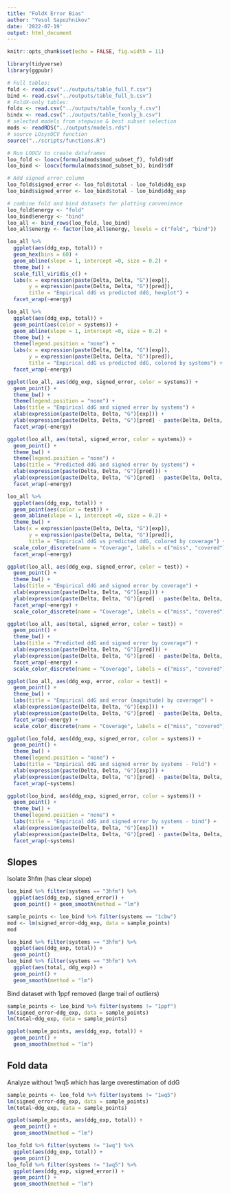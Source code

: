 ```yaml
---
title: "FoldX Error Bias"
author: "Yesol Sapozhnikov"
date: '2022-07-19'
output: html_document
---
```


```r
knitr::opts_chunk$set(echo = FALSE, fig.width = 11)
```



```r
library(tidyverse)
library(ggpubr)

# Full tables:
fold <- read.csv("../outputs/table_full_f.csv")
bind <- read.csv("../outputs/table_full_b.csv")
# FoldX-only tables:
foldx <- read.csv("../outputs/table_fxonly_f.csv")
bindx <- read.csv("../outputs/table_fxonly_b.csv")
# selected models from stepwise & best subset selection
mods <- readRDS("../outputs/models.rds")
# source LOsysOCV function
source("../scripts/functions.R")

# Run LOOCV to create dataframes
loo_fold <- loocv(formula(mods$mod_subset_f), fold)$df
loo_bind <- loocv(formula(mods$mod_subset_b), bind)$df

# Add signed error column
loo_fold$signed_error <- loo_fold$total - loo_fold$ddg_exp
loo_bind$signed_error <- loo_bind$total - loo_bind$ddg_exp
```


```r
# combine fold and bind datasets for plotting convenience
loo_fold$energy <- "fold"
loo_bind$energy <- "bind"
loo_all <- bind_rows(loo_fold, loo_bind)
loo_all$energy <- factor(loo_all$energy, levels = c("fold", "bind"))
```


```r
loo_all %>%
  ggplot(aes(ddg_exp, total)) +
  geom_hex(bins = 60) +
  geom_abline(slope = 1, intercept =0, size = 0.2) +
  theme_bw() +
  scale_fill_viridis_c() +
  labs(x = expression(paste(Delta, Delta, "G")[exp]),
       y = expression(paste(Delta, Delta, "G")[pred]),
       title = "Empirical ddG vs predicted ddG, hexplot") +
  facet_wrap(~energy)
```

```r
loo_all %>%
  ggplot(aes(ddg_exp, total)) +
  geom_point(aes(color = systems)) +
  geom_abline(slope = 1, intercept =0, size = 0.2) +
  theme_bw() +
  theme(legend.position = "none") +
  labs(x = expression(paste(Delta, Delta, "G")[exp]),
       y = expression(paste(Delta, Delta, "G")[pred]),
       title = "Empirical ddG vs predicted ddG, colored by systems") +
  facet_wrap(~energy)
```

```r
ggplot(loo_all, aes(ddg_exp, signed_error, color = systems)) +
  geom_point() +
  theme_bw() +
  theme(legend.position = "none") +
  labs(title = "Empirical ddG and signed error by systems") +
  xlab(expression(paste(Delta, Delta, "G")[exp])) + 
  ylab(expression(paste(Delta, Delta, "G")[pred] - paste(Delta, Delta, "G")[exp])) +
  facet_wrap(~energy)
```

```r
ggplot(loo_all, aes(total, signed_error, color = systems)) +
  geom_point() +
  theme_bw() +
  theme(legend.position = "none") +
  labs(title = "Predicted ddG and signed error by systems") +
  xlab(expression(paste(Delta, Delta, "G")[pred])) + 
  ylab(expression(paste(Delta, Delta, "G")[pred] - paste(Delta, Delta, "G")[exp])) +
  facet_wrap(~energy)
```


```r
loo_all %>%
  ggplot(aes(ddg_exp, total)) +
  geom_point(aes(color = test)) +
  geom_abline(slope = 1, intercept =0, size = 0.2) +
  theme_bw() +
  labs(x = expression(paste(Delta, Delta, "G")[exp]),
       y = expression(paste(Delta, Delta, "G")[pred]),
       title = "Empirical ddG vs predicted ddG, colored by coverage") +
  scale_color_discrete(name = "Coverage", labels = c("miss", "covered"), type = c("red", "black")) +
  facet_wrap(~energy)
```




```r
ggplot(loo_all, aes(ddg_exp, signed_error, color = test)) +
  geom_point() +
  theme_bw() +
  labs(title = "Empirical ddG and signed error by coverage") +
  xlab(expression(paste(Delta, Delta, "G")[exp])) + 
  ylab(expression(paste(Delta, Delta, "G")[pred] - paste(Delta, Delta, "G")[exp])) +
  facet_wrap(~energy) +
  scale_color_discrete(name = "Coverage", labels = c("miss", "covered"), type = c("red", "black"))
```






```r
ggplot(loo_all, aes(total, signed_error, color = test)) +
  geom_point() +
  theme_bw() +
  labs(title = "Predicted ddG and signed error by coverage") +
  xlab(expression(paste(Delta, Delta, "G")[pred])) + 
  ylab(expression(paste(Delta, Delta, "G")[pred] - paste(Delta, Delta, "G")[exp])) +
  facet_wrap(~energy) +
  scale_color_discrete(name = "Coverage", labels = c("miss", "covered"), type = c("red", "black"))
```

```r
ggplot(loo_all, aes(ddg_exp, error, color = test)) +
  geom_point() +
  theme_bw() +
  labs(title = "Empirical ddG and error (magnitude) by coverage") +
  xlab(expression(paste(Delta, Delta, "G")[exp])) + 
  ylab(expression(paste(Delta, Delta, "G")[pred] - paste(Delta, Delta, "G")[exp])) +
  facet_wrap(~energy) +
  scale_color_discrete(name = "Coverage", labels = c("miss", "covered"), type = c("red", "black"))
```


```r
ggplot(loo_fold, aes(ddg_exp, signed_error, color = systems)) +
  geom_point() +
  theme_bw() +
  theme(legend.position = "none") +
  labs(title = "Empirical ddG and signed error by systems - Fold") +
  xlab(expression(paste(Delta, Delta, "G")[exp])) + 
  ylab(expression(paste(Delta, Delta, "G")[pred] - paste(Delta, Delta, "G")[exp])) +
  facet_wrap(~systems)
```
```r
ggplot(loo_bind, aes(ddg_exp, signed_error, color = systems)) +
  geom_point() +
  theme_bw() +
  theme(legend.position = "none") +
  labs(title = "Empirical ddG and signed error by systems - bind") +
  xlab(expression(paste(Delta, Delta, "G")[exp])) + 
  ylab(expression(paste(Delta, Delta, "G")[pred] - paste(Delta, Delta, "G")[exp])) +
  facet_wrap(~systems)
```

## Slopes

Isolate 3hfm (has clear slope)

```r
loo_bind %>% filter(systems == "3hfm") %>%
  ggplot(aes(ddg_exp, signed_error)) +
  geom_point() + geom_smooth(method = "lm")
```

```r
sample_points <- loo_bind %>% filter(systems == "1cbw")
mod <- lm(signed_error~ddg_exp, data = sample_points)
mod
```




```r
loo_bind %>% filter(systems == "3hfm") %>%
  ggplot(aes(ddg_exp, total)) +
  geom_point()
loo_bind %>% filter(systems == "3hfm") %>%
  ggplot(aes(total, ddg_exp)) +
  geom_point() +
  geom_smooth(method = "lm")
```


Bind dataset with 1ppf removed (large trail of outliers)
```r
sample_points <- loo_bind %>% filter(systems != "1ppf")
lm(signed_error~ddg_exp, data = sample_points)
lm(total~ddg_exp, data = sample_points)
```
```r
ggplot(sample_points, aes(ddg_exp, total)) +
  geom_point() +
  geom_smooth(method = "lm")
```

## Fold data

Analyze without 1wq5 which has large overestimation of ddG
```r
sample_points <- loo_fold %>% filter(systems != "1wq5")
lm(signed_error~ddg_exp, data = sample_points)
lm(total~ddg_exp, data = sample_points)
```
```r
ggplot(sample_points, aes(ddg_exp, total)) +
  geom_point() +
  geom_smooth(method = "lm")
```
```r
loo_fold %>% filter(systems != "1wq") %>%
  ggplot(aes(ddg_exp, total)) +
  geom_point()
loo_fold %>% filter(systems != "1wq5") %>%
  ggplot(aes(ddg_exp, signed_error)) +
  geom_point() +
  geom_smooth(method = "lm")
```
